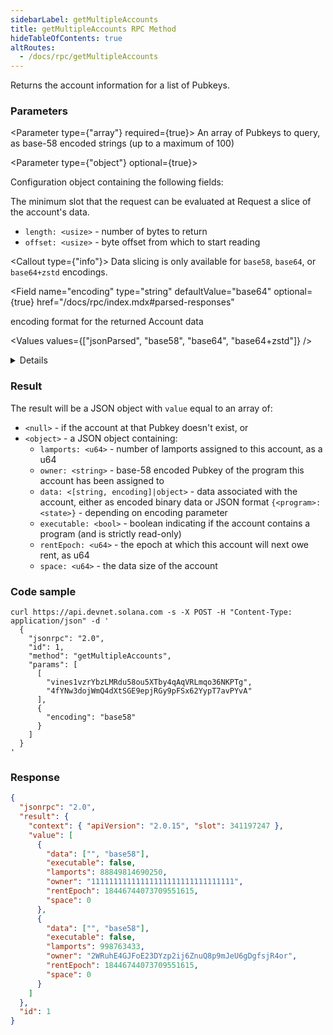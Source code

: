 ```yaml
---
sidebarLabel: getMultipleAccounts
title: getMultipleAccounts RPC Method
hideTableOfContents: true
altRoutes:
  - /docs/rpc/getMultipleAccounts
---
```


Returns the account information for a list of Pubkeys.

<DocSideBySide>

<DocLeftSide>

### Parameters

<Parameter type={"array"} required={true}>
  An array of Pubkeys to query, as base-58 encoded strings (up to a maximum of
  100)
</Parameter>

<Parameter type={"object"} optional={true}>

Configuration object containing the following fields:

<Field
  name="commitment"
  type="string"
  optional={true}
  href="/docs/rpc/index.mdx#configuring-state-commitment"
/>

<Field name="minContextSlot" type="number" optional={true}>
  The minimum slot that the request can be evaluated at
</Field>

<Field name="dataSlice" type="object" optional={true}>
  Request a slice of the account&apos;s data.

- `length: <usize>` - number of bytes to return
- `offset: <usize>` - byte offset from which to start reading

<Callout type={"info"}>
  Data slicing is only available for `base58`, `base64`, or `base64+zstd`
  encodings.
</Callout>

</Field>

<Field 
  name="encoding"
  type="string"
  defaultValue="base64"
  optional={true}
  href="/docs/rpc/index.mdx#parsed-responses"
>

encoding format for the returned Account data

<Values values={["jsonParsed", "base58", "base64", "base64+zstd"]} />

<details>

- `base58` is slow and limited to less than 129 bytes of Account data.
- `base64` will return base64 encoded data for Account data of any size.
- `base64+zstd` compresses the Account data using
  [Zstandard](https://facebook.github.io/zstd/) and base64-encodes the result.
- `jsonParsed` encoding attempts to use program-specific state parsers to return
  more human-readable and explicit account state data.
- If `jsonParsed` is requested but a parser cannot be found, the field falls
  back to `base64` encoding, detectable when the `data` field is type
  `<string>`.

</details>

</Field>

</Parameter>

### Result

The result will be a JSON object with `value` equal to an array of:

- `<null>` - if the account at that Pubkey doesn't exist, or
- `<object>` - a JSON object containing:
  - `lamports: <u64>` - number of lamports assigned to this account, as a u64
  - `owner: <string>` - base-58 encoded Pubkey of the program this account has
    been assigned to
  - `data: <[string, encoding]|object>` - data associated with the account,
    either as encoded binary data or JSON format `{<program>: <state>}` -
    depending on encoding parameter
  - `executable: <bool>` - boolean indicating if the account contains a program
    \(and is strictly read-only\)
  - `rentEpoch: <u64>` - the epoch at which this account will next owe rent, as
    u64
  - `space: <u64>` - the data size of the account

</DocLeftSide>

<DocRightSide>

### Code sample

```shell
curl https://api.devnet.solana.com -s -X POST -H "Content-Type: application/json" -d '
  {
    "jsonrpc": "2.0",
    "id": 1,
    "method": "getMultipleAccounts",
    "params": [
      [
        "vines1vzrYbzLMRdu58ou5XTby4qAqVRLmqo36NKPTg",
        "4fYNw3dojWmQ4dXtSGE9epjRGy9pFSx62YypT7avPYvA"
      ],
      {
        "encoding": "base58"
      }
    ]
  }
'
```

### Response

```json
{
  "jsonrpc": "2.0",
  "result": {
    "context": { "apiVersion": "2.0.15", "slot": 341197247 },
    "value": [
      {
        "data": ["", "base58"],
        "executable": false,
        "lamports": 88849814690250,
        "owner": "11111111111111111111111111111111",
        "rentEpoch": 18446744073709551615,
        "space": 0
      },
      {
        "data": ["", "base58"],
        "executable": false,
        "lamports": 998763433,
        "owner": "2WRuhE4GJFoE23DYzp2ij6ZnuQ8p9mJeU6gDgfsjR4or",
        "rentEpoch": 18446744073709551615,
        "space": 0
      }
    ]
  },
  "id": 1
}
```

</DocRightSide>
</DocSideBySide>
